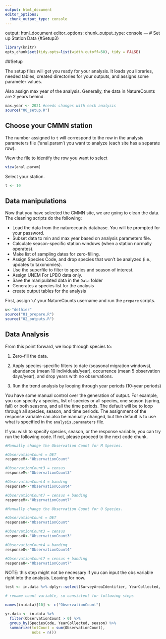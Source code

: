 ```yaml
---
output: html_document
editor_options: 
  chunk_output_type: console
---
```

output: html_document
editor_options: 
  chunk_output_type: console
---
# Set up Station Data {#Setup3}

```r

library(knitr)
opts_chunk$set(tidy.opts=list(width.cutoff=50), tidy = FALSE)

```

##Setup

The setup files will get you ready for your analysis. It loads you libraries, needed tables, created directories for your outputs, and assigns some parameter values. 

Also assign max year of the analysis. Generally, the data in NatureCounts are 2 years behind. 

```r

max.year <- 2021 #needs changes with each analysis
source("00_setup.R")

```

## Choose your CMMN station {#Setup3.1}

The number assigned to `t` will correspond to the row in the analysis parameters file ('anal.param') you want to analyze (each site has a separate row).

View the file to identify the row you want to select
```r

view(anal.param)

```

Select your station. 
```r

t <- 10

```

## Data manipulations {#Setup3.2}

Now that you have selected the CMMN site, we are going to clean the data. The cleaning scripts do the following: 

  - Load the data from the naturecounts database. You will be prompted for your password.
  - Subset data to min and max year based on analysis parameters file.
  - Calculate season-specific station windows (when a station normally operates).
  - Make list of sampling dates for zero-filling.
  - Assign Species Code, and drop species that won't be analyzed (i.e., updates to taxonomies).
  - Use the superfile to filter to species and season of interest.
  - Assign UNEM For LPBO data only.
  - Save the manipulated data in the `Data` folder
  - Generates a species list for the analysis
  - create output tables for the analysis
  
First, assign 'u' your NatureCounts username and run the `prepare` scripts.

```r
  
u<-"dethier" 
source("01_prepare.R")
source("02_outputs.R")

```

## Data Analysis

From this point forward, we loop through species to:

1) Zero-fill the data. 

2) Apply species-specific filters to date (seasonal migration windows), abundance (mean 10 individuals/year), occurrence (mean 5 observation days/year), and drop years with no observations.

3) Run the trend analysis by looping through year periods (10-year periods)

You have some manual control over the generation of output. For example, you can specify a species, list of species or all species, one season (spring, fall) or both seasons, and all the time periods. The default will be to loop through all species, season, and time periods. The assignment of the response variable can also be manually changed, but the default is to use what is specified in the `analysis.parameters` file. 

If you wish to specify species, season, or the response variable, you can try run the following code. If not, please proceed to the next code chunk. 

```r

#Manually change the Observation Count for M Species.

#ObservationCount = DET
responseM<-"ObservationCount"

#ObservationCount3 = census
responseM<-"ObservationCount3"

#ObservationCount4 = banding
responseM<-"ObservationCount4"

#ObservationCount7 = census + banding
responseM<-"ObservationCount7"

#Manually change the Observation Count for O Species.

#ObservationCount = DET
responseO<-"ObservationCount"

#ObservationCount3 = census
responseO<-"ObservationCount3"

#ObservationCount4 = banding
responseO<-"ObservationCount4"

#ObservationCount7 = census + banding
responseO<-"ObservationCount7"

```

NOTE: this step might not be necessary if you can input the obs variable right into the analysis. Leaving for now.

```r



test <- in.data %>% dplyr::select(SurveyAreaIdentifier, YearCollected, MonthCollected, DayCollected, date, doy, season, SpeciesCode, species_id, response[1], start_date, end_date, analysis_code, lpbo_combine) 

# rename count variable, so consistent for following steps

names(in.data)[10] <- c("ObservationCount") 

yr.data <- in.data %>%
  filter(ObservationCount > 0) %>%
  group_by(SpeciesCode, YearCollected, season) %>%
  summarize(totCount = sum(ObservationCount),
            nobs = n())



```
